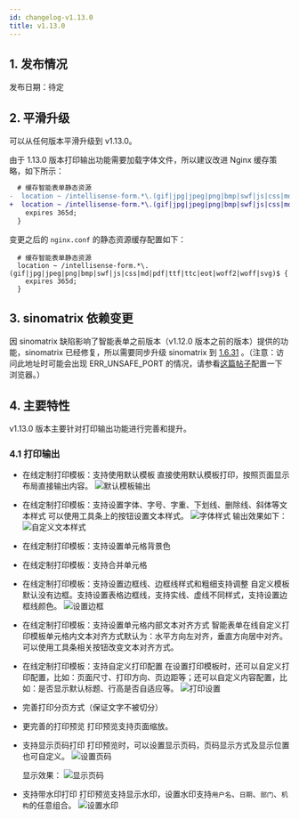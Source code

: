 ```yaml
---
id: changelog-v1.13.0
title: v1.13.0
---
```



## 1. 发布情况

发布日期：待定

## 2. 平滑升级

可以从任何版本平滑升级到 v1.13.0。

由于 1.13.0 版本打印输出功能需要加载字体文件，所以建议改进 Nginx 缓存策略，如下所示：

```diff title="nginx.conf文件变更"
  # 缓存智能表单静态资源
-  location ~ /intellisense-form.*\.(gif|jpg|jpeg|png|bmp|swf|js|css|md|pdf)$ {
+  location ~ /intellisense-form.*\.(gif|jpg|jpeg|png|bmp|swf|js|css|md|pdf|ttf|ttc|eot|woff2|woff|svg)$ {
    expires 365d;
  }
```

变更之后的 `nginx.conf` 的静态资源缓存配置如下：

```nginx
  # 缓存智能表单静态资源
  location ~ /intellisense-form.*\.(gif|jpg|jpeg|png|bmp|swf|js|css|md|pdf|ttf|ttc|eot|woff2|woff|svg)$ {
    expires 365d;
  }
```

## 3. sinomatrix 依赖变更

因 sinomatrix 缺陷影响了智能表单之前版本（v1.12.0 版本之前的版本）提供的功能，sinomatrix 已经修复，所以需要同步升级 sinomatrix 到 [1.6.31](http://47.93.34.153:10080/sino-matrix/sino-matrix/blob/master/CHANGELOG.md) 。（注意：访问此地址时可能会出现 ERR_UNSAFE_PORT 的情况，请参看[这篇帖子](https://blog.csdn.net/kjcxmx/article/details/118122483)配置一下浏览器。）

## 4. 主要特性

v1.13.0 版本主要针对打印输出功能进行完善和提升。

### 4.1 打印输出

- 在线定制打印模板：支持使用默认模板
  直接使用默认模板打印，按照页面显示布局直接输出内容。
  ![默认模板输出](./assets/changelog-v1.13.0/default-template-out.png)

- 在线定制打印模板：支持设置字体、字号、字重、下划线、删除线、斜体等文本样式
  可以使用工具条上的按钮设置文本样式。
  ![字体样式](./assets/changelog-v1.13.0/font-style-template.png)
  输出效果如下：
  ![自定义文本样式](./assets/changelog-v1.13.0/font-style-template-out.png)
- 在线定制打印模板：支持设置单元格背景色
- 在线定制打印模板：支持合并单元格
- 在线定制打印模板：支持设置边框线、边框线样式和粗细支持调整
  自定义模板默认没有边框。支持设置表格边框线，支持实线、虚线不同样式，支持设置边框线颜色。
  ![设置边框](./assets/changelog-v1.13.0/border-setting.png)
- 在线定制打印模板：支持设置单元格内部文本对齐方式
  智能表单在线自定义打印模板单元格内文本对齐方式默认为：水平方向左对齐，垂直方向居中对齐。可以使用工具条相关按钮改变文本对齐方式。
- 在线定制打印模板：支持自定义打印配置
  在设置打印模板时，还可以自定义打印配置，比如：页面尺寸、打印方向、页边距等；还可以自定义内容配置，比如：是否显示默认标题、行高是否自适应等。
  ![打印设置](./assets/changelog-v1.13.0/print-setting.png)
- 完善打印分页方式（保证文字不被切分）
- 更完善的打印预览
  打印预览支持页面缩放。
- 支持显示页码打印
  打印预览时，可以设置显示页码，页码显示方式及显示位置也可自定义。
  ![设置页码](./assets/changelog-v1.13.0/page-number-setting.png)

  显示效果：
  ![显示页码](./assets/changelog-v1.13.0/page-number-setting-out.png)

- 支持带水印打印
  打印预览支持显示水印，设置水印支持`用户名`、`日期`、`部门`、`机构`的任意组合。
  ![设置水印](./assets/changelog-v1.13.0/watermark-setting.png)
